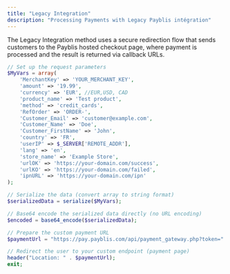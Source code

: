 ```yaml
---
title: "Legacy Integration"
description: "Processing Payments with Legacy Payblis intégration"
---
```


The Legacy Integration method uses a secure redirection flow that sends customers to the Payblis hosted checkout page, where payment is processed and the result is returned via callback URLs.

```php PHP Implementation
// Set up the request parameters
$MyVars = array(
    'MerchantKey' => 'YOUR_MERCHANT_KEY',
    'amount' => '19.99',
    'currency' => 'EUR', //EUR,USD, CAD
    'product_name' => 'Test product',
    'method' => 'credit_cards',
    'RefOrder' => 'ORDER-',
    'Customer_Email' => 'customer@example.com',
    'Customer_Name' => 'Doe',
    'Customer_FirstName' => 'John',
    'country' => 'FR',
    'userIP' => $_SERVER['REMOTE_ADDR'],
    'lang' => 'en',
    'store_name' => 'Example Store',
    'urlOK' => 'https://your-domain.com/success',
    'urlKO' => 'https://your-domain.com/failed',
    'ipnURL' => 'https://your-domain.com/ipn'
);

// Serialize the data (convert array to string format)
$serializedData = serialize($MyVars);

// Base64 encode the serialized data directly (no URL encoding)
$encoded = base64_encode($serializedData);

// Prepare the custom payment URL
$paymentUrl = "https://pay.payblis.com/api/payment_gateway.php?token=" . $encoded;

// Redirect the user to your custom endpoint (payment page)
header("Location: " . $paymentUrl);
exit;
```